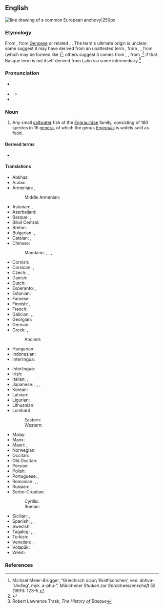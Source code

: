 ==English==
{{wikipedia}}
[[Image:Anchovy (PSF).png|thumb|line drawing of a common European '''anchovy'''|250px]]
{{wikispecies|Engraulidae}}

===Etymology===
From {{bor|en|es|anchova}}, from [[Genoese]] {{der|en|lij|anciôa}} or related {{der|en|co|anchjuva}}, {{m|co|anciua}}. The term's ultimate origin is unclear; some suggest it may have derived from an unattested {{der|en|VL.|-}} term {{m|la|*apiuva}}, from {{der|en|la|aphyē}}, {{m|la|apua}}, from {{der|en|grc|ἀφύη}} (which may be formed like {{cog|sa|अभ्व|tr=ábhva-|t=monster}})<ref>Michael Meier-Brügger, “Griechisch ἀφύη ‘Bratfischchen’, ved. ábhva- ‘Unding’, myk. a-phu-”, ''Münchener Studien zur Sprachwissenschaft'' 52 (1991): 123–5.</ref>; others suggest it comes from {{der|en|eu|antxu}}, {{m|eu|anchu|t=dried fish}}, from {{m|eu||anchuva|t=dry}},<ref>{{R:Etymonline}}</ref> if that Basque term is not itself derived from Latin via some intermediary.<ref>Robert Lawrence Trask, ''The History of Basque''</ref>

===Pronunciation===
* {{a|UK}} {{IPA|en|/ˈæn.tʃə.vi/|/ˈæn.tʃəʊ.vi/|/ænˈtʃəʊ.vi/}}
* {{a|GenAm}} {{IPA|en|/ˈæn.tʃoʊ.vi/|/ænˈtʃoʊ.vi/}}
** {{audio|en|en-us-anchovy.ogg|audio {{a|US}}}}
* {{rhymes|en|əʊvi}}

===Noun===
{{en-noun}}

# Any small [[saltwater]] fish of the [[Engraulidae]] family, consisting of 160 species in 16 [[genus|genera]], of which the genus ''[[Engraulis]]'' is widely sold as food.

====Derived terms====
* {{l|en|anchovette}}

====Translations====
{{trans-top|small saltwater fish}}
* Abkhaz: {{t|ab|ақамашьи́а}}
* Arabic: {{t|ar|أَنْشُوفَة سَمَكَة|f}}
* Armenian: {{t|hy|անչոուս}}, {{t+|hy|անձրուկ}}
*: Middle Armenian: {{t|axm|խամսի}}
* Asturian: {{t|ast|bocarte|m}}, {{q|as food}} {{t|ast|anchoa|f}}
* Azerbaijani: {{t|az|ançous}}
* Basque: {{t|eu|antxoa}}, {{t|eu|bokarta}}
* Bikol Central: {{t|bcl|bulinaw}}
* Breton: {{t|br|genougamm|m}}
* Bulgarian: {{t+|bg|аншоа́|f}}, {{t|bg|ха́мсия|f}}
* Catalan: {{t+|ca|seitó|m}}, {{t+|ca|anxova|f}}
* Chinese:
*: Mandarin: {{t+|cmn|鳳尾魚}}, {{t+|cmn|凤尾鱼|tr=fèngwěiyú}}, {{t+|cmn|鯷}}, {{t+|cmn|鳀|tr=tí}}
* Cornish: {{t|kw|ganowek|m}}
* Corsican: {{t|co|anchjuva|f}}, {{t|co|anciua|f}}
* Czech: {{t+|cs|ančovička|f}}, {{t+|cs|sardel|f}}
* Danish: {{t+|da|ansjos|c}}
* Dutch: {{t+|nl|ansjovis|m}}
* Esperanto: {{t|eo|sardelo}}, {{t|eo|anĉovo}}
* Estonian: {{t|et|anšoovis}}
* Faroese: {{t|fo|ansjós|f}}
* Finnish: {{t+|fi|sardelli}} {{gloss|fish}}, {{t+|fi|anjovis}} {{gloss|as food}}
* French: {{t+|fr|anchois|m}}
* Galician: {{t+|gl|bocareu|m}}, {{t+|gl|bocarte|m}}, {{q|as food}} {{t+|gl|anchoa|f}}
* Georgian: {{t|ka|ქაფშია}}
* German: {{t+|de|Sardelle|f}}
* Greek: {{t+|el|γαύρος|m}}, {{t+|el|αντζούγια|f}}
*: Ancient: {{t|grc|ἀφύη|f}}
* Hungarian: {{t+|hu|szardella}}
* Indonesian: {{t+|id|bilis}}
* Interlingua: {{t|ia|anchoa}}
{{trans-mid}}
* Interlingue: {{t|ie|anchove}}
* Irish: {{t|ga|ainseabhaí|m}}
* Italian: {{t+|it|alice|f}}, {{t+|it|acciuga|f}}
* Japanese: {{t|ja|片口鰯|tr=かたくちいわし, katakuchi-iwashi}}, {{t|ja|カタクチイワシ|tr=katakuchi-iwashi}}, {{t|ja|アンチョビ|tr=anchobi}}, {{t|ja|アンチョビー|tr=anchobī}}
* Korean: {{t+|ko|멸치}}
* Latvian: {{t|lv|anšovs|m}}
* Ligurian: {{t|lij|anciôa|f}}
* Lithuanian: {{t|lt|ančiuvis|?}}
* Lombard:
*: Eastern: {{t|lmo|incioda|f}}
*: Western: {{t|lmo|anciùa|f}}
* Malay: {{t|ms|bilis}}
* Manx: {{t|gv|ançhovee|m}}
* Maori: {{t|mi|kokowhāwhā}}, {{t|mi|korowhāwhā}}
* Norwegian: {{t|no|ansjos|m}}
* Occitan: {{t+|oc|anchòia|f}}
* Old Occitan: {{t|pro|anchoia|f}}
* Persian: {{t|fa|آنچوی|tr=ânčovi}}
* Polish: {{t+|pl|sardela|f}}
* Portuguese: {{t+|pt|anchova|f}}, {{t+|pt|enchova|f}}
* Romanian: {{t|ro|sardele|f}}, {{t+|ro|hamsie|f}}, {{t+|ro|anșoa|f}}
* Russian: {{t+|ru|анчо́ус|m}}, {{t+|ru|хамса́|f}}
* Serbo-Croatian:
*: Cyrillic: {{t|sh|ѝнћӯн|m}}
*: Roman: {{t+|sh|ìnćūn|m}}
* Sicilian: {{t+|scn|ancioa|f}}, {{t+|scn|anciova|f}}
* Spanish: {{t+|es|anchoa|f}}, {{t+|es|boquerón|m}}, {{t|es|bocarte}}
* Swedish: {{t+|sv|ansjovis|c}}
* Tagalog: {{t+|tl|dilis}}, {{t|tl|dulis}}, {{t|tl|balawbalaw}}
* Turkish: {{t+|tr|hamsi}}
* Venetian: {{t+|vec|inciò|m}}, {{t|vec|anciò|m}}
* Volapük: {{t|vo|najov}}
* Welsh: {{t|cy|brwyniad|m}}
{{trans-bottom}}

===References===
<references/>

{{C|en|Otocephalan fish}}